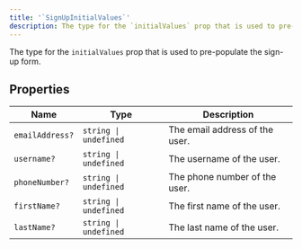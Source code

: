 ```yaml
---
title: '`SignUpInitialValues`'
description: The type for the `initialValues` prop that is used to pre-populate the sign-up form.
---
```


The type for the `initialValues` prop that is used to pre-populate the sign-up form.

## Properties

| Name | Type | Description |
| --- | --- | --- |
| `emailAddress?` | `string \| undefined` | The email address of the user. |
| `username?` | `string \| undefined` | The username of the user. |
| `phoneNumber?` | `string \| undefined` | The phone number of the user. |
| `firstName?` | `string \| undefined` | The first name of the user. |
| `lastName?` | `string \| undefined` | The last name of the user. |